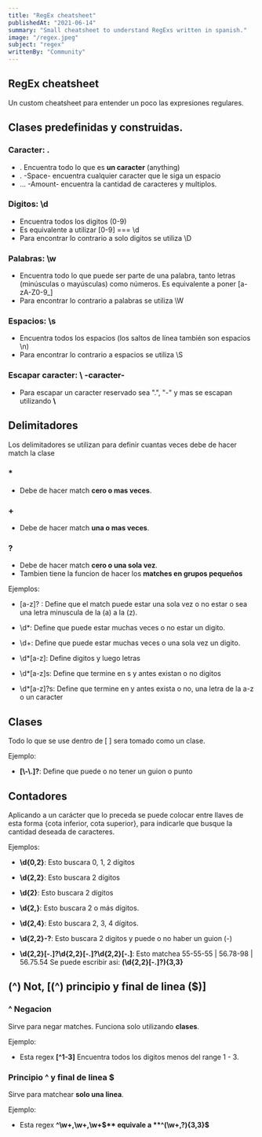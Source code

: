 ```yaml
---
title: "RegEx cheatsheet"
publishedAt: "2021-06-14"
summary: "Small cheatsheet to understand RegExs written in spanish."
image: "/regex.jpeg"
subject: "regex"
writtenBy: "Community"
---
```


## RegEx cheatsheet

Un custom cheatsheet para entender un poco las expresiones regulares.

## Clases predefinidas y construidas.

### Caracter: .

- . Encuentra todo lo que es **un caracter** (anything)
- . -Space- encuentra cualquier caracter que le siga un espacio
- ... -Amount- encuentra la cantidad de caracteres y multiplos.

### Digitos: \d

- Encuentra todos los digitos (0-9)
- Es equivalente a utilizar [0-9] === \d
- Para encontrar lo contrario a solo digitos se utiliza \D

### Palabras: \w

- Encuentra todo lo que puede ser parte de una palabra, tanto letras (minúsculas o mayúsculas) como números. Es equivalente a poner [a-zA-Z0-9_]
- Para encontrar lo contrario a palabras se utiliza \W

### Espacios: \s

- Encuentra todos los espacios (los saltos de línea también son espacios \n)
- Para encontrar lo contrario a espacios se utiliza \S

### Escapar caracter: \\ -caracter-

- Para escapar un caracter reservado sea ".", "-" y mas se escapan utilizando **\\**

## Delimitadores

Los delimitadores se utilizan para definir cuantas veces debe de hacer match la clase

### \*

- Debe de hacer match **cero o mas veces**.

### +

- Debe de hacer match **una o mas veces**.

### ?

- Debe de hacer match **cero o una sola vez**.
- Tambien tiene la funcion de hacer los **matches en grupos pequeños**

Ejemplos:

- [a-z]? : Define que el match puede estar una sola vez o no estar o sea una letra minuscula de la (a) a la (z).
- \d\*: Define que puede estar muchas veces o no estar un digito.
- \d+: Define que puede estar muchas veces o una sola vez un digito.

- \d\*[a-z]: Define digitos y luego letras
- \d\*[a-z]s: Define que termine en s y antes existan o no digitos
- \d\*[a-z]?s\: Define que termine en y antes exista o no, una letra de la a-z o un caracter

## Clases

Todo lo que se use dentro de [ ] sera tomado como un clase.

Ejemplo:

- **[\\-\\.]?**: Define que puede o no tener un guion o punto

## Contadores

Aplicando a un carácter que lo preceda se puede colocar entre llaves de esta forma {cota inferior, cota superior}, para indicarle que busque la cantidad deseada de caracteres.

Ejemplos:

- **\d{0,2}**: Esto buscara 0, 1, 2 dígitos
- **\d{2,2}**: Esto buscara 2 dígitos
- **\d{2}**: Esto buscara 2 dígitos
- **\d{2,}**: Esto buscara 2 o más dígitos.
- **\d{2,4}**: Esto buscara 2, 3, 4 dígitos.
- **\d{2,2}\-?**: Esto buscara 2 digitos y puede o no haber un guion (-)

- **\d{2,2}[\-\.]?\d{2,2}[\-\.]?\d{2,2}[\-\.]**: Esto matchea 55-55-55 | 56.78-98 | 56.75.54 Se puede escribir asi: **(\d{2,2}[\-\.]?){3,3}**

## (^) Not, [(^) principio y final de linea ($)]

### ^ Negacion

Sirve para negar matches. Funciona solo utilizando **clases**.

Ejemplo:

- Esta regex **[\^1-3\]** Encuentra todos los digitos menos del range 1 - 3.

### Principio ^ y final de linea $

Sirve para matchear **solo una linea**.

Ejemplo:

- Esta regex **^\w+,\w+,\w+$** equivale a **^(\w+,?){3,3}$**
